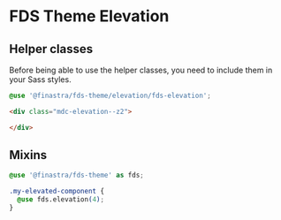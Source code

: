 <Meta title="Guide/elevation" />

# FDS Theme Elevation

## Helper classes

Before being able to use the helper classes, you need to include them in your Sass styles.

```SCSS
@use '@finastra/fds-theme/elevation/fds-elevation';
```

```HTML
<div class="mdc-elevation--z2">

</div>
```

## Mixins

```SCSS
@use '@finastra/fds-theme' as fds;

.my-elevated-component {
  @use fds.elevation(4);
}
```
